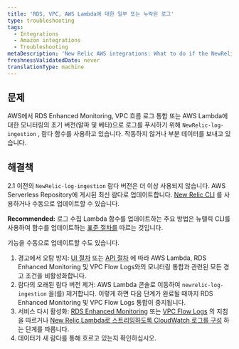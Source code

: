 ```yaml
---
title: 'RDS, VPC, AWS Lambda에 대한 일부 또는 누락된 로그'
type: troubleshooting
tags:
  - Integrations
  - Amazon integrations
  - Troubleshooting
metaDescription: 'New Relic AWS integrations: What to do if the NewRelic-log-ingestion lambda function for pushing logs is not working or only sends partial data.'
freshnessValidatedDate: never
translationType: machine
---
```


## 문제

AWS에서 RDS Enhanced Monitoring, VPC 흐름 로그 통합 또는 AWS Lambda에 대한 모니터링의 초기 버전(알파 및 베타)으로 로그를 푸시하기 위해 `NewRelic-log-ingestion` , 람다 함수를 사용하고 있습니다. 작동하지 않거나 부분 데이터를 보내고 있습니다.

## 해결책

2.1 이전의 `NewRelic-log-ingestion` 람다 버전은 더 이상 사용되지 않습니다. AWS Serverless Repository에 게시된 최신 람다로 업데이트합니다. [New Relic CLI](https://developer.newrelic.com/build-tools/new-relic-one-applications/cli) 를 사용하거나 수동으로 업데이트할 수 있습니다.

<DNT>**Recommended:**</DNT> 로그 수집 Lambda 함수를 업데이트하는 주요 방법은 뉴렐릭 CLI를 사용하여 함수를 업데이트하는 [표준 절차를](/docs/serverless-function-monitoring/aws-lambda-monitoring/get-started/update-lambda-monitoring) 따르는 것입니다.

기능을 수동으로 업데이트할 수도 있습니다.

1. 경고에서 오탐 방지: [UI 절차](/docs/alerts/new-relic-alerts/configuring-alert-policies/update-or-disable-policies-conditions#condition-on-off) 또는 [API 절차](/alerts/rest-api-alerts/new-relic-alerts-rest-api/disable-enable-alerts-conditions-using-api) 에 따라 AWS Lambda, RDS Enhanced Monitoring 및 VPC Flow Logs와의 모니터링 통합과 관련된 모든 경고 조건을 비활성화합니다.
2. 람다의 오래된 람다 버전 제거: AWS Lambda 콘솔로 이동하여 `newrelic-log-ingestion` 을(를) 제거합니다. 이렇게 하면 다음 단계가 완료될 때까지 RDS Enhanced Monitoring 및 VPC Flow Logs 통합이 중지됩니다.
3. 서비스 다시 활성화: [RDS Enhanced Monitoring](/docs/integrations/amazon-integrations/aws-integrations-list/aws-rds-enhanced-monitoring-integration#activate) 또는 [VPC Flow Logs](/docs/integrations/amazon-integrations/aws-integrations-list/aws-vpc-flow-logs-monitoring-integration#enable) 의 지침을 따르거나 [New Relic Lambda로 스트리밍하도록 CloudWatch 로그를 구성](/docs/serverless-function-monitoring/aws-lambda-monitoring/get-started/enable-new-relic-monitoring-aws-lambda#stream-logs) 하는 단계를 따릅니다.
4. 데이터가 새 람다를 통해 흐르고 있는지 확인하십시오.